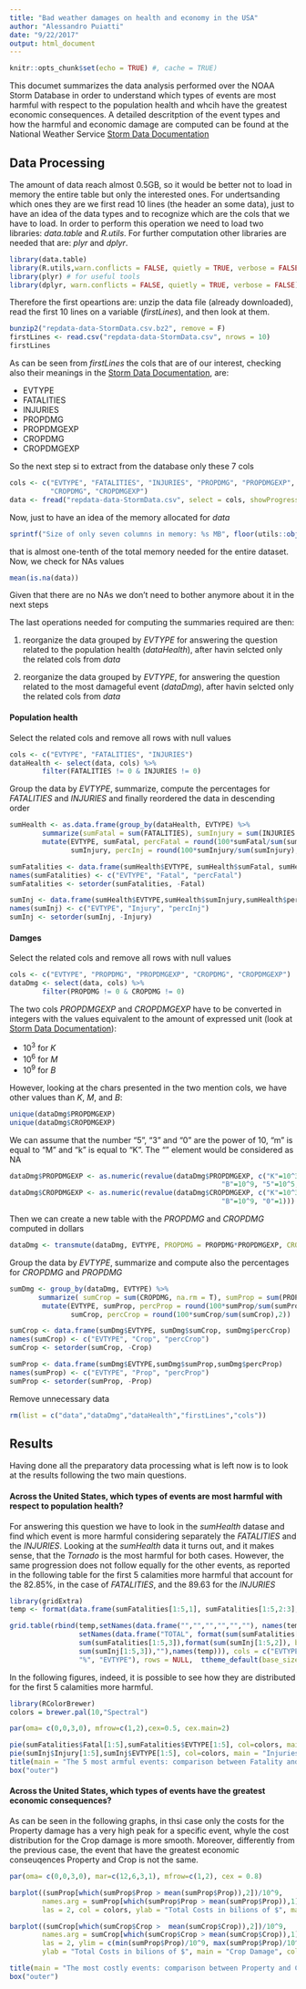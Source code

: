 ```yaml
---
title: "Bad weather damages on health and economy in the USA"
author: "Alessandro Puiatti"
date: "9/22/2017"
output: html_document
---
```

[1]: https://d396qusza40orc.cloudfront.net/repdata%2Fpeer2_doc%2Fpd01016005curr.pdf  "Storm Data Documentation"
```r
knitr::opts_chunk$set(echo = TRUE) #, cache = TRUE)
```

This documet summarizes the data analysis performed over the NOAA Storm Database 
in order to understand which types of events are most harmful with respect to the
population health and whcih have the greatest economic consequences. 
A detailed descritption of the event types and how the harmful and economic
damage are computed can be found at the National Weather Service 
[Storm Data Documentation][1]



## Data Processing
The amount of data reach almost 0.5GB, so it would be better not to load in memory 
the entire table but only the interested ones. For undertsanding which ones they are
we first read 10 lines (the header an some data), just to have an idea of the data
types and to recognize which are the cols that we have to load. In order to
perform this operation we need to load two libraries: *data.table* and *R.utils*.
For further computation other libraries are needed that are: *plyr* and *dplyr*.

```r
library(data.table)
library(R.utils,warn.conflicts = FALSE, quietly = TRUE, verbose = FALSE)
library(plyr) # for useful tools
library(dplyr, warn.conflicts = FALSE, quietly = TRUE, verbose = FALSE)

```

Therefore the first opeartions are: unzip the data file (already downloaded), read 
the first 10 lines on a variable (*firstLines*), and then look at them.

```r
bunzip2("repdata-data-StormData.csv.bz2", remove = F)
firstLines <- read.csv("repdata-data-StormData.csv", nrows = 10)
firstLines
```

As can be seen from *firstLines* the cols that are of our interest, checking also
their meanings in the [Storm Data Documentation][1], are:

- EVTYPE
- FATALITIES
- INJURIES
- PROPDMG
- PROPDMGEXP
- CROPDMG
- CROPDMGEXP

So the next step si to extract from the database only these 7 cols

```r
cols <- c("EVTYPE", "FATALITIES", "INJURIES", "PROPDMG", "PROPDMGEXP", 
          "CROPDMG", "CROPDMGEXP")
data <- fread("repdata-data-StormData.csv", select = cols, showProgress = F)
```

Now, just to have an idea of the memory allocated for *data*

```r
sprintf("Size of only seven columns in memory: %s MB", floor(utils::object.size(data)/1000000))
```
that is almost one-tenth of the total memory needed for the entire dataset. 
Now, we check for NAs values
```r
mean(is.na(data))
```
Given that there are no NAs we don't need to bother anymore about it in the next steps

The last operations needed for computing the summaries required are then:

1. reorganize the data grouped by *EVTYPE* for answering the question related to the population 
health (*dataHealth*), after havin selcted only the related cols from *data*

2. reorganize the data grouped by *EVTYPE*, for answering the question related to the most 
damageful event (*dataDmg*), after havin selcted only the related cols from *data*


#### Population health

Select the related cols and remove all rows with null values

```r
cols <- c("EVTYPE", "FATALITIES", "INJURIES")
dataHealth <- select(data, cols) %>%
        filter(FATALITIES != 0 & INJURIES != 0)
```

Group the data by *EVTYPE*, summarize, compute the percentages for *FATALITIES* 
and *INJURIES* and finally reordered the data in descending order

```r
sumHealth <- as.data.frame(group_by(dataHealth, EVTYPE) %>%
        summarize(sumFatal = sum(FATALITIES), sumInjury = sum(INJURIES )) %>%
        mutate(EVTYPE, sumFatal, percFatal = round(100*sumFatal/sum(sumFatal),2), 
               sumInjury, percInj = round(100*sumInjury/sum(sumInjury),2)))

sumFatalities <- data.frame(sumHealth$EVTYPE, sumHealth$sumFatal, sumHealth$percFatal)
names(sumFatalities) <- c("EVTYPE", "Fatal", "percFatal")
sumFatalities <- setorder(sumFatalities, -Fatal)

sumInj <- data.frame(sumHealth$EVTYPE,sumHealth$sumInjury,sumHealth$percInj)
names(sumInj) <- c("EVTYPE", "Injury", "percInj")
sumInj <- setorder(sumInj, -Injury)

```

#### Damges

Select the related cols and remove all rows with null values

```r
cols <- c("EVTYPE", "PROPDMG", "PROPDMGEXP", "CROPDMG", "CROPDMGEXP")
dataDmg <- select(data, cols) %>%
        filter(PROPDMG != 0 & CROPDMG != 0)
```

The two cols *PROPDMGEXP* and *CROPDMGEXP* have to be converted in integers with the values
equivalent to the amount of expressed unit (look at [Storm Data Documentation][1]):

- 10^3^ for *K* 
- 10^6^ for *M*
- 10^9^ for *B* 

However, looking at the chars presented in the two mention cols, we have other values than
*K*, *M*, and *B*:
```r
unique(dataDmg$PROPDMGEXP)
unique(dataDmg$CROPDMGEXP)
```
We can assume that the number "5", "3" and "0" are the power of 10, "m" is equal to "M"
and "k" is equal to "K". The "" element would be considered as NA

```r
dataDmg$PROPDMGEXP <- as.numeric(revalue(dataDmg$PROPDMGEXP, c("K"=10^3, "M"=10^6, "m"=10^6,
                                                    "B"=10^9, "5"=10^5, "0"=1, "3"=10^3)))
dataDmg$CROPDMGEXP <- as.numeric(revalue(dataDmg$CROPDMGEXP, c("K"=10^3, "k"=10^3, "M"=10^6, "m"=10^6,
                                                    "B"=10^9, "0"=1)))
```

Then we can create a new table with the *PROPDMG* and *CROPDMG* computed in dollars

```r
dataDmg <- transmute(dataDmg, EVTYPE, PROPDMG = PROPDMG*PROPDMGEXP, CROPDMG = CROPDMG*CROPDMGEXP)
```

Group the data by *EVTYPE*, summarize and compute also the percentages for *CROPDMG*
and *PROPDMG*

```r
sumDmg <- group_by(dataDmg, EVTYPE) %>%
       summarize( sumCrop = sum(CROPDMG, na.rm = T), sumProp = sum(PROPDMG,na.rm = T)) %>%
        mutate(EVTYPE, sumProp, percProp = round(100*sumProp/sum(sumProp),2),
               sumCrop, percCrop = round(100*sumCrop/sum(sumCrop),2))

sumCrop <- data.frame(sumDmg$EVTYPE, sumDmg$sumCrop, sumDmg$percCrop)
names(sumCrop) <- c("EVTYPE", "Crop", "percCrop")
sumCrop <- setorder(sumCrop, -Crop)

sumProp <- data.frame(sumDmg$EVTYPE,sumDmg$sumProp,sumDmg$percProp)
names(sumProp) <- c("EVTYPE", "Prop", "percProp")
sumProp <- setorder(sumProp, -Prop)

```  

Remove unnecessary data

```r
rm(list = c("data","dataDmg","dataHealth","firstLines","cols"))
```



## Results
Having done all the preparatory data processing what is left now is to look at the results following 
the two main questions.


#### Across the United States, which types of events are most harmful with respect to population health?

For answering this question we have to look in the *sumHealth* datase and find which event is more 
harmful considering separately the *FATALITIES* and the *INJURIES*. Looking at the *sumHealth* data
it turns out, and it makes sense, that the *Tornado* is the most harmful for both cases. However, the same progression does not follow equally for the other events, as reported in the following table for the first
5 calamities more harmful that account for the 82.85%, in the case of *FATALITIES*, and the 89.63 for the 
*INJURIES*

```r
library(gridExtra)
temp <- format(data.frame(sumFatalities[1:5,1], sumFatalities[1:5,2:3], sumInj[1:5,2:3], sumInj[1:5,1]), big.mark = "'")

grid.table(rbind(temp,setNames(data.frame("","","","","",""), names(temp)), 
                 setNames(data.frame("TOTAL", format(sum(sumFatalities[1:5,2]), big.mark = "'"),
                 sum(sumFatalities[1:5,3]),format(sum(sumInj[1:5,2]), big.mark = "'"),
                 sum(sumInj[1:5,3]),""),names(temp))), cols = c("EVTYPE", "Fatalities", "%", "Injuries",
                 "%", "EVTYPE"), rows = NULL,  ttheme_default(base_size = 9))

```



In the following figures,
indeed, it is possible to see how they are distributed for the first 5 calamities more harmful.

```r
library(RColorBrewer)
colors = brewer.pal(10,"Spectral")

par(oma= c(0,0,3,0), mfrow=c(1,2),cex=0.5, cex.main=2)

pie(sumFatalities$Fatal[1:5],sumFatalities$EVTYPE[1:5], col=colors, main = "Fatalities")
pie(sumInj$Injury[1:5],sumInj$EVTYPE[1:5], col=colors, main = "Injuries")
title(main = "The 5 most armful events: comparison between Fatality and Injury", outer = T)
box("outer")

```








#### Across the United States, which types of events have the greatest economic consequences?

As can be seen in the following graphs, in thsi case only the costs for the Property damage has a very high peak for a specific event, whyle the cost distribution for the Crop damage is more smooth. Moreover, differently from the previous case, the event that have the greatest economic conseuqences Property and Crop is not the same.


```r

par(oma= c(0,0,3,0), mar=c(12,6,3,1), mfrow=c(1,2), cex = 0.8)

barplot((sumProp[which(sumProp$Prop > mean(sumProp$Prop)),2])/10^9, 
        names.arg = sumProp[which(sumProp$Prop > mean(sumProp$Prop)),1], 
        las = 2, col = colors, ylab = "Total Costs in bilions of $", main = "Prop Damage")

barplot((sumCrop[which(sumCrop$Crop >  mean(sumCrop$Crop)),2])/10^9,
        names.arg = sumCrop[which(sumCrop$Crop > mean(sumCrop$Crop)),1], 
        las = 2, ylim = c(min(sumProp$Prop)/10^9, max(sumProp$Prop)/10^9), 
        ylab = "Total Costs in bilions of $", main = "Crop Damage", col = colors)

title(main = "The most costly events: comparison between Property and Crop damages", outer = T)
box("outer")

````



